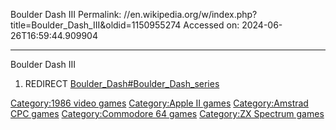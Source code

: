 Boulder Dash III
Permalink: //en.wikipedia.org/w/index.php?title=Boulder_Dash_III&oldid=1150955274
Accessed on: 2024-06-26T16:59:44.909904



------
Boulder Dash III
#REDIRECT [[Boulder Dash (video game)|Boulder_Dash#Boulder_Dash_series]]


[[Category:1986 video games]]
[[Category:Apple II games]]
[[Category:Amstrad CPC games]]
[[Category:Commodore 64 games]]
[[Category:ZX Spectrum games]]